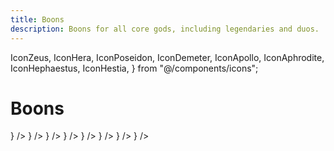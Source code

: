 ```yaml
---
title: Boons
description: Boons for all core gods, including legendaries and duos.
---
```


  IconZeus,
  IconHera,
  IconPoseidon,
  IconDemeter,
  IconApollo,
  IconAphrodite,
  IconHephaestus,
  IconHestia,
} from "@/components/icons";

# Boons

<Cards>
  <Card title="Zeus" href="/boons/zeus" icon={<IconZeus />} />
  <Card title="Hera" href="/boons/hera" icon={<IconHera />} />
  <Card title="Poseidon" href="/boons/poseidon" icon={<IconPoseidon />} />
  <Card title="Demeter" href="/boons/demeter" icon={<IconDemeter />} />
  <Card title="Apollo" href="/boons/apollo" icon={<IconApollo />} />
  <Card title="Aphrodite" href="/boons/aphrodite" icon={<IconAphrodite />} />
  <Card title="Hephaestus" href="/boons/hephaestus" icon={<IconHephaestus />} />
  <Card title="Hestia" href="/boons/hestia" icon={<IconHestia />} />
</Cards>
